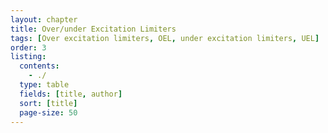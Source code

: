 ```yaml
---
layout: chapter
title: Over/under Excitation Limiters
tags: [Over excitation limiters, OEL, under excitation limiters, UEL]
order: 3
listing:
  contents: 
    - ./
  type: table
  fields: [title, author]
  sort: [title]
  page-size: 50
---
```


